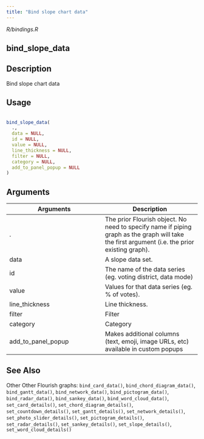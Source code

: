 ```yaml
---
title: "Bind slope chart data"
---
```


*R/bindings.R*

## bind_slope_data

## Description
 Bind slope chart data 


## Usage
```r
 
bind_slope_data( 
  ., 
  data = NULL, 
  id = NULL, 
  value = NULL, 
  line_thickness = NULL, 
  filter = NULL, 
  category = NULL, 
  add_to_panel_popup = NULL 
) 
```

## Arguments
|Arguments|Description|
|---|---|
| . | The prior Flourish object. No need to specify name if piping graph as the graph will take the first argument (i.e. the prior existing graph). |
| data | A slope data set. |
| id | The name of the data series (eg. voting district, data mode) |
| value | Values for that data series (eg. % of votes). |
| line_thickness | Line thickness. |
| filter | Filter |
| category | Category |
| add_to_panel_popup | Makes additional columns (text, emoji, image URLs, etc) available in custom popups |






## See Also
 Other Other Flourish graphs:  `bind_card_data()`, `bind_chord_diagram_data()`, `bind_gantt_data()`, `bind_network_data()`, `bind_pictogram_data()`, `bind_radar_data()`, `bind_sankey_data()`, `bind_word_cloud_data()`, `set_card_details()`, `set_chord_diagram_details()`, `set_countdown_details()`, `set_gantt_details()`, `set_network_details()`, `set_photo_slider_details()`, `set_pictogram_details()`, `set_radar_details()`, `set_sankey_details()`, `set_slope_details()`, `set_word_cloud_details()` 

